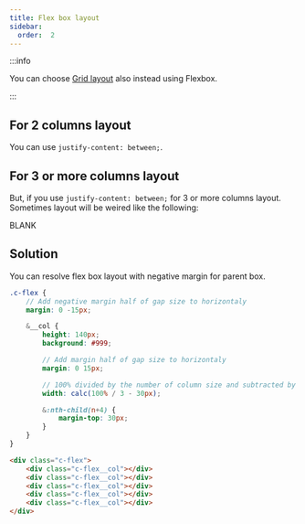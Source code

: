 ```yaml
---
title: Flex box layout
sidebar:
  order:  2
---
```



:::info

You can choose [Grid layout](./grid) also instead using Flexbox.

:::

## For 2 columns layout

You can use `justify-content: between;`.

<div className={styles.flexbetween}>
    <div className={styles.flexbetween__item}></div>
    <div className={styles.flexbetween__item}></div>
</div>

## For 3 or more columns layout

But, if you use `justify-content: between;` for 3 or more columns layout. Sometimes layout will be weired like the following:

<div className={styles.flexbetween}>
    <div className={`${styles.flexbetween__item} ${styles['is-3-column']}`}></div>
    <div className={`${styles.flexbetween__item} ${styles['is-3-column']}`}></div>
    <div className={`${styles.flexbetween__item} ${styles['is-3-column']}`}></div>
    <div className={`${styles.flexbetween__item} ${styles['is-3-column']}`}></div>
    <div className={`${styles.flexbetween__item} ${styles['is-3-column']} ${styles['is-blank']}`}>BLANK</div>
    <div className={`${styles.flexbetween__item} ${styles['is-3-column']}`}></div>
</div>

## Solution

You can resolve flex box layout with negative margin for parent box.

<div className={styles.flex}>
    <div className={styles.flex__item}></div>
    <div className={styles.flex__item}></div>
    <div className={styles.flex__item}></div>
    <div className={styles.flex__item}></div>
    <div className={styles.flex__item}></div>
</div>

<Tabs>
<TabItem value="scss" label="SCSS">

```scss
.c-flex {
    // Add negative margin half of gap size to horizontaly
    margin: 0 -15px;

    &__col {
        height: 140px;
        background: #999;

        // Add margin half of gap size to horizontaly
        margin: 0 15px;

        // 100% divided by the number of column size and subtracted by gap size
        width: calc(100% / 3 - 30px);

        &:nth-child(n+4) {
            margin-top: 30px;
        }
    }
}
```

</TabItem>
<TabItem value="html" label="HTML">

```html
<div class="c-flex">
    <div class="c-flex__col"></div>
    <div class="c-flex__col"></div>
    <div class="c-flex__col"></div>
    <div class="c-flex__col"></div>
    <div class="c-flex__col"></div>
</div>
```

</TabItem>
</Tabs>
